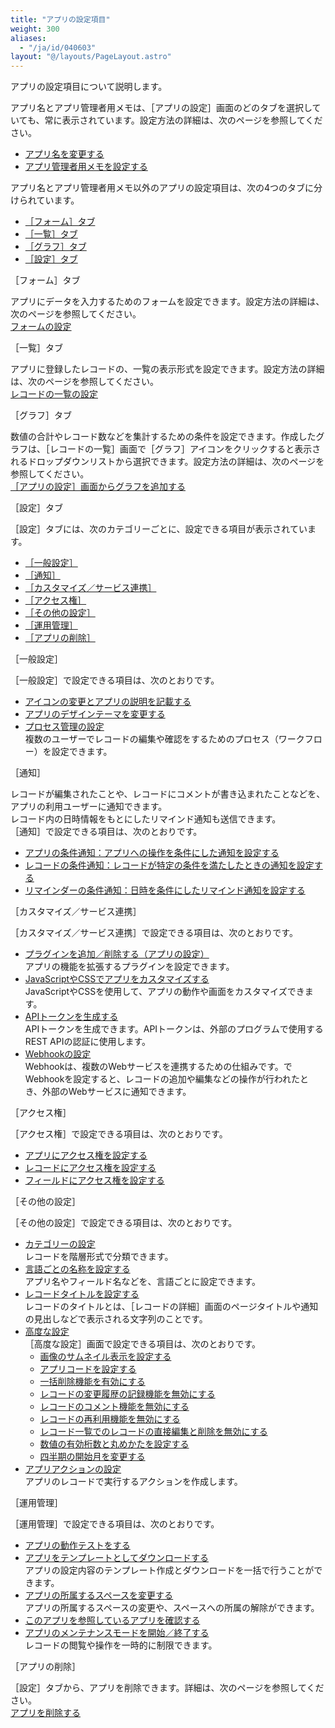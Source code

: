 ```yaml
---
title: "アプリの設定項目"
weight: 300
aliases:
  - "/ja/id/040603"
layout: "@/layouts/PageLayout.astro"
---
```




アプリの設定項目について説明します。

アプリ名とアプリ管理者用メモは、<Wovn>［アプリの設定］</Wovn>画面のどのタブを選択していても、常に表示されています。設定方法の詳細は、次のページを参照してください。

* [アプリ名を変更する](/k/ja/id/040472.html)
* [アプリ管理者用メモを設定する](/k/ja/id/040558.html)

アプリ名とアプリ管理者用メモ以外のアプリの設定項目は、次の4つのタブに分けられています。

* [［フォーム］タブ](#app_settings_setting_items_10)
* [［一覧］タブ](#app_settings_setting_items_20)
* [［グラフ］タブ](#app_settings_setting_items_30)
* [［設定］タブ](#app_settings_setting_items_40)

<Heading id="app_settings_setting_items_10"><Wovn>［フォーム］</Wovn>タブ</Heading>

アプリにデータを入力するためのフォームを設定できます。設定方法の詳細は、次のページを参照してください。  
[フォームの設定](/k/ja/id/040494.html)

<Heading id="app_settings_setting_items_20"><Wovn>［一覧］</Wovn>タブ</Heading>

アプリに登録したレコードの、一覧の表示形式を設定できます。設定方法の詳細は、次のページを参照してください。  
[レコードの一覧の設定](/k/ja/id/040605.html)

<Heading id="app_settings_setting_items_30"><Wovn>［グラフ］</Wovn>タブ</Heading>

数値の合計やレコード数などを集計するための条件を設定できます。作成したグラフは、<Wovn>［レコードの一覧］</Wovn>画面で<Wovn>［グラフ］</Wovn>アイコンをクリックすると表示されるドロップダウンリストから選択できます。設定方法の詳細は、次のページを参照してください。  
[［アプリの設定］画面からグラフを追加する](/k/ja/id/040586.html)

<Heading id="app_settings_setting_items_40"><Wovn>［設定］</Wovn>タブ</Heading>

<Wovn>［設定］</Wovn>タブには、次のカテゴリーごとに、設定できる項目が表示されています。

* [［一般設定］](#app_settings_setting_items_4010)
* [［通知］](#app_settings_setting_items_4020)
* [［カスタマイズ／サービス連携］](#app_settings_setting_items_4030)
* [［アクセス権］](#app_settings_setting_items_4040)
* [［その他の設定］](#app_settings_setting_items_4050)
* [［運用管理］](#app_settings_setting_items_4060)
* [［アプリの削除］](#app_settings_setting_items_4070)

<Heading level={3} id="app_settings_setting_items_4010"><Wovn>［一般設定］</Wovn></Heading>

<Wovn>［一般設定］</Wovn>で設定できる項目は、次のとおりです。

* [アイコンの変更とアプリの説明を記載する](/k/ja/id/040475.html)
* [アプリのデザインテーマを変更する](/k/ja/id/040476.html)
* [プロセス管理の設定](/k/ja/id/040568.html)  
  複数のユーザーでレコードの編集や確認をするためのプロセス（ワークフロー）を設定できます。

<Heading level={3} id="app_settings_setting_items_4020"><Wovn>［通知］</Wovn></Heading>

レコードが編集されたことや、レコードにコメントが書き込まれたことなどを、アプリの利用ユーザーに通知できます。  
レコード内の日時情報をもとにしたリマインド通知も送信できます。  
<Wovn>［通知］</Wovn>で設定できる項目は、次のとおりです。

* [アプリの条件通知：アプリへの操作を条件にした通知を設定する](/k/ja/id/040561.html)
* [レコードの条件通知：レコードが特定の条件を満たしたときの通知を設定する](/k/ja/id/040563.html)
* [リマインダーの条件通知：日時を条件にしたリマインド通知を設定する](/k/ja/id/040564.html)

<Heading level={3} id="app_settings_setting_items_4030"><Wovn>［カスタマイズ／サービス連携］</Wovn></Heading>

<Wovn>［カスタマイズ／サービス連携］</Wovn>で設定できる項目は、次のとおりです。

* [プラグインを追加／削除する（アプリの設定）](/k/ja/id/040566.html)  
  アプリの機能を拡張するプラグインを設定できます。
* [JavaScriptやCSSでアプリをカスタマイズする](/k/ja/id/040556.html)  
  JavaScriptやCSSを使用して、アプリの動作や画面をカスタマイズできます。
* [APIトークンを生成する](/k/ja/id/040471.html)  
  APIトークンを生成できます。APIトークンは、外部のプログラムで使用する<Kintone /> REST APIの認証に使用します。
* [Webhookの設定](/k/ja/id/040599.html)  
  Webhookは、複数のWebサービスを連携するための仕組みです。<Kintone />でWebhookを設定すると、レコードの追加や編集などの操作が行われたとき、外部のWebサービスに通知できます。

<Heading level={3} id="app_settings_setting_items_4040"><Wovn>［アクセス権］</Wovn></Heading>

<Wovn>［アクセス権］</Wovn>で設定できる項目は、次のとおりです。

* [アプリにアクセス権を設定する](/k/ja/id/040589.html)
* [レコードにアクセス権を設定する](/k/ja/id/040595.html)
* [フィールドにアクセス権を設定する](/k/ja/id/040593.html)

<Heading level={3} id="app_settings_setting_items_4050"><Wovn>［その他の設定］</Wovn></Heading>

<Wovn>［その他の設定］</Wovn>で設定できる項目は、次のとおりです。

* [カテゴリーの設定](/k/ja/id/040489.html)  
  レコードを階層形式で分類できます。
* [言語ごとの名称を設定する](/k/ja/id/040557.html)  
  アプリ名やフィールド名などを、言語ごとに設定できます。
* [レコードタイトルを設定する](/k/ja/id/040604.html)  
  レコードのタイトルとは、<Wovn>［レコードの詳細］</Wovn>画面のページタイトルや通知の見出しなどで表示される文字列のことです。
* [高度な設定](/k/ja/id/040477.html)  
<Wovn>［高度な設定］</Wovn>画面で設定できる項目は、次のとおりです。
  * [画像のサムネイル表示を設定する](/k/ja/id/040481.html)
  * [アプリコードを設定する](/k/ja/id/040478.html)
  * [一括削除機能を有効にする](/k/ja/id/040716.html#using_app_delete_bulk_10)
  * [レコードの変更履歴の記録機能を無効にする](/k/ja/id/040460.html)
  * [レコードのコメント機能を無効にする](/k/ja/id/040480.html)
  * [レコードの再利用機能を無効にする](/k/ja/id/040731.html#using_app_record_duplicate_40)
  * [レコード一覧でのレコードの直接編集と削除を無効にする](/k/ja/id/040833.html)
  * [数値の有効桁数と丸めかたを設定する](/k/ja/id/040482.html)
  * [四半期の開始月を変更する](/k/ja/id/040479.html)
* [アプリアクションの設定](/k/ja/id/040484.html)  
  アプリのレコードで実行するアクションを作成します。

<Heading level={3} id="app_settings_setting_items_4060"><Wovn>［運用管理］</Wovn></Heading>

<Wovn>［運用管理］</Wovn>で設定できる項目は、次のとおりです。

* [アプリの動作テストをする](/k/ja/id/040483.html)
* [アプリをテンプレートとしてダウンロードする](/k/ja/id/040493.html)  
  アプリの設定内容のテンプレート作成とダウンロードを一括で行うことができます。
* [アプリの所属するスペースを変更する](/k/ja/id/040492.html)  
  アプリの所属するスペースの変更や、スペースへの所属の解除ができます。
* [このアプリを参照しているアプリを確認する](/k/ja/id/040834.html)
* [アプリのメンテナンスモードを開始／終了する](/k/ja/id/040838.html)  
  レコードの閲覧や操作を一時的に制限できます。

<Heading level={3} id="app_settings_setting_items_4070"><Wovn>［アプリの削除］</Wovn></Heading>

<Wovn>［設定］</Wovn>タブから、アプリを削除できます。詳細は、次のページを参照してください。  
[アプリを削除する](/k/ja/id/040633.html)
